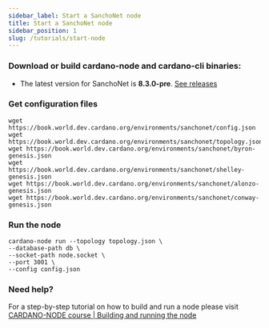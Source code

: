 ```yaml
---
sidebar_label: Start a SanchoNet node
title: Start a SanchoNet node
sidebar_position: 1
slug: /tutorials/start-node
---
```


### Download or build cardano-node and cardano-cli binaries:

* The latest version for SanchoNet is **8.3.0-pre**. [See releases](https://github.com/input-output-hk/cardano-node/releases)

### Get configuration files

```
wget https://book.world.dev.cardano.org/environments/sanchonet/config.json
wget https://book.world.dev.cardano.org/environments/sanchonet/topology.json
wget https://book.world.dev.cardano.org/environments/sanchonet/byron-genesis.json
wget https://book.world.dev.cardano.org/environments/sanchonet/shelley-genesis.json
wget https://book.world.dev.cardano.org/environments/sanchonet/alonzo-genesis.json
wget https://book.world.dev.cardano.org/environments/sanchonet/conway-genesis.json
```

### Run the node

```
cardano-node run --topology topology.json \
--database-path db \
--socket-path node.socket \
--port 3001 \
--config config.json
```

### Need help?

For a step-by-step tutorial on how to build and run a node please visit  [CARDANO-NODE course | Building and running the node](https://cardano-course.gitbook.io/cardano-course/handbook/module-1-build-and-run-the-node/building-the-node)
